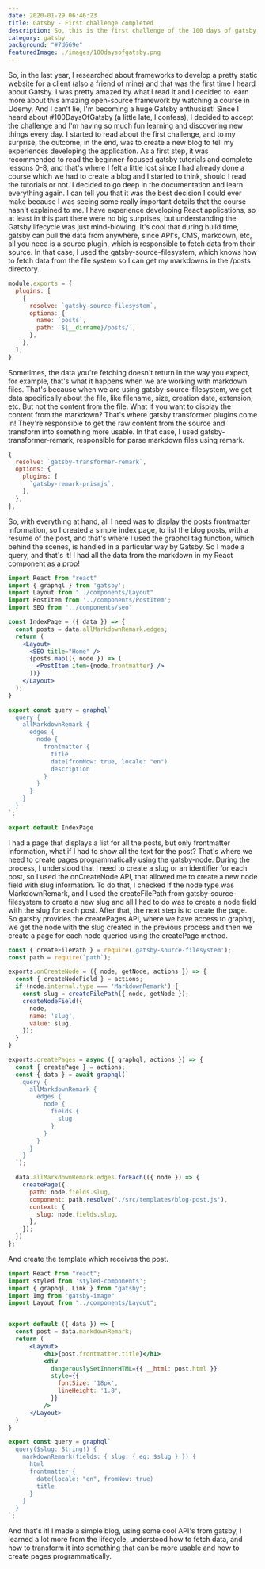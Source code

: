 ```yaml
---
date: 2020-01-29 06:46:23
title: Gatsby - First challenge completed
description: So, this is the first challenge of the 100 days of gatsby, and I'm really excited to tell you what I learned, the difficulties and the next steps.
category: gatsby
background: "#7d669e"
featuredImage: ./images/100daysofgatsby.png
---
```


So, in the last year, I researched about frameworks to develop a pretty static website for a client (also a friend of mine) and that was the first time I heard about Gatsby. I was pretty amazed by what I read it and I decided to learn more about this amazing open-source framework by watching a course in Udemy.
And I can't lie, I'm becoming a huge Gatsby enthusiast! Since I heard about #100DaysOfGatsby (a little late, I confess), I decided to accept the challenge and I'm having so much fun learning and discovering new things every day.
I started to read about the first challenge, and to my surprise, the outcome, in the end, was to create a new blog to tell my experiences developing the application. As a first step, it was recommended to read the beginner-focused gatsby tutorials and complete lessons 0-8, and that's where I felt a little lost since I had already done a course which we had to create a blog and I started to think, should I read the tutorials or not.
I decided to go deep in the documentation and learn everything again. I can tell you that it was the best decision I could ever make because I was seeing some really important details that the course hasn't explained to me.
I have experience developing React applications, so at least in this part there were no big surprises, but understanding the Gatsby lifecycle was just mind-blowing. It's cool that during build time, gatsby can pull the data from anywhere, since API's, CMS, markdown, etc, all you need is a source plugin, which is responsible to fetch data from their source.
In that case, I used the gatsby-source-filesystem, which knows how to fetch data from the file system so I can get my markdowns in the /posts directory.


```javascript
module.exports = {
  plugins: [
    {
      resolve: `gatsby-source-filesystem`,
      options: {
        name: `posts`,
        path: `${__dirname}/posts/`,
      },
    },
  ],
}
```

Sometimes, the data you're fetching doesn't return in the way you expect, for example, that's what it happens when we are working with markdown files. That's because when we are using gatsby-source-filesystem, we get data specifically about the file, like filename, size, creation date, extension, etc. But not the content from the file.
What if you want to display the content from the markdown?
That's where gatsby transformer plugins come in! They're responsible to get the raw content from the source and transform into something more usable. In that case, I used gatsby-transformer-remark, responsible for parse markdown files using remark.

```javascript
{
  resolve: `gatsby-transformer-remark`,
  options: {
    plugins: [
      `gatsby-remark-prismjs`,
    ],
  },
},
```

So, with everything at hand, all I need was to display the posts frontmatter information, so I created a simple index page, to list the blog posts, with a resume of the post, and that's where I used the graphql tag function, which behind the scenes, is handled in a particular way by Gatsby. So I made a query, and that's it! I had all the data from the markdown in my React component as a prop!

```jsx
import React from "react"
import { graphql } from 'gatsby';
import Layout from "../components/Layout"
import PostItem from '../components/PostItem';
import SEO from "../components/seo"

const IndexPage = ({ data }) => {
  const posts = data.allMarkdownRemark.edges;
  return (
    <Layout>
      <SEO title="Home" />
      {posts.map(({ node }) => (
        <PostItem item={node.frontmatter} />
      ))}
    </Layout>
  );
}

export const query = graphql`
  query {
    allMarkdownRemark {
      edges {
        node {
          frontmatter {
            title
            date(fromNow: true, locale: "en")
            description
          }
        }
      }
    }
  }
`;

export default IndexPage

```
I had a page that displays a list for all the posts, but only frontmatter information, what if I had to show all the text for the post?  That's where we need to create pages programmatically using the gatsby-node.
During the process, I understood that I need to create a slug or an identifier for each post, so I used the onCreateNode API, that allowed me to create a new node field with slug information. To do that, I checked if the node type was MarkdownRemark, and I used the createFilePath from gatsby-source-filesystem to create a new slug and all I had to do was to create a node field with the slug for each post.
After that, the next step is to create the page. So gatsby provides the createPages API, where we have access to graphql, we get the node with the slug created in the previous process and then we create a page for each node queried using the createPage method.

```javascript
const { createFilePath } = require('gatsby-source-filesystem');
const path = require(`path`);

exports.onCreateNode = ({ node, getNode, actions }) => {
  const { createNodeField } = actions;
  if (node.internal.type === 'MarkdownRemark') {
    const slug = createFilePath({ node, getNode });
    createNodeField({
      node,
      name: 'slug',
      value: slug,
    });
  }
}

exports.createPages = async ({ graphql, actions }) => {
  const { createPage } = actions;
  const { data } = await graphql(`
    query {
      allMarkdownRemark {
        edges {
          node {
            fields {
              slug
            }
          }
        }
      }
    }
  `);

  data.allMarkdownRemark.edges.forEach(({ node }) => {
    createPage({
      path: node.fields.slug,
      component: path.resolve('./src/templates/blog-post.js'),
      context: {
        slug: node.fields.slug,
      },
    });
  })
};
```
And create the template which receives the post.
```jsx
import React from "react";
import styled from 'styled-components';
import { graphql, Link } from "gatsby";
import Img from "gatsby-image"
import Layout from "../components/Layout";


export default ({ data }) => {
  const post = data.markdownRemark;
  return (
      <Layout>
          <h1>{post.frontmatter.title}</h1>
          <div
            dangerouslySetInnerHTML={{ __html: post.html }}
            style={{
              fontSize: '18px',
              lineHeight: '1.8',
            }}
          />
      </Layout>
  )
}

export const query = graphql`
  query($slug: String!) {
    markdownRemark(fields: { slug: { eq: $slug } }) {
      html
      frontmatter {
        date(locale: "en", fromNow: true)
        title
      }
    }
  }
`;
```

And that's it! I made a simple blog, using some cool API's from gatsby, I learned a lot more from the lifecycle, understood how to fetch data, and how to transform it into something that can be more usable and how to create pages programmatically.
